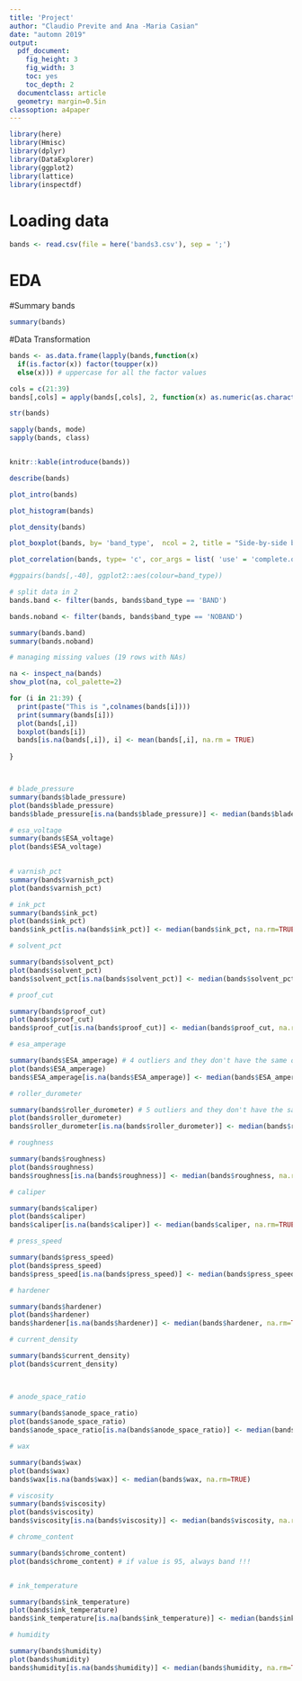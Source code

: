 ```yaml
---
title: 'Project'
author: "Claudio Previte and Ana -Maria Casian"
date: "automn 2019"
output:
  pdf_document:
    fig_height: 3
    fig_width: 3
    toc: yes
    toc_depth: 2
  documentclass: article
  geometry: margin=0.5in
classoption: a4paper
---
```


```r
library(here)
library(Hmisc)
library(dplyr)
library(DataExplorer)
library(ggplot2)
library(lattice)
library(inspectdf)

```

# Loading data
```r
bands <- read.csv(file = here('bands3.csv'), sep = ';')
```

# EDA

#Summary bands
```r
summary(bands)
```

#Data Transformation
```r

bands <- as.data.frame(lapply(bands,function(x) 
  if(is.factor(x)) factor(toupper(x)) 
  else(x))) # uppercase for all the factor values

cols = c(21:39)  
bands[,cols] = apply(bands[,cols], 2, function(x) as.numeric(as.character(x))) #change class to numeric for num row

str(bands)

sapply(bands, mode)
sapply(bands, class)



```

```r
knitr::kable(introduce(bands))

describe(bands)

```

```r
plot_intro(bands)

plot_histogram(bands)

plot_density(bands)

plot_boxplot(bands, by= 'band_type',  ncol = 2, title = "Side-by-side boxplots")

plot_correlation(bands, type= 'c', cor_args = list( 'use' = 'complete.obs'))

#ggpairs(bands[,-40], ggplot2::aes(colour=band_type))

# split data in 2
bands.band <- filter(bands, bands$band_type == 'BAND')

bands.noband <- filter(bands, bands$band_type == 'NOBAND')

summary(bands.band)
summary(bands.noband)

# managing missing values (19 rows with NAs)

na <- inspect_na(bands)
show_plot(na, col_palette=2)
```




```r


for (i in 21:39) {
  print(paste("This is ",colnames(bands[i])))
  print(summary(bands[i]))
  plot(bands[,i])
  boxplot(bands[i])
  bands[is.na(bands[,i]), i] <- mean(bands[,i], na.rm = TRUE)    
  
}




```


```r

# blade_pressure
summary(bands$blade_pressure)
plot(bands$blade_pressure)
bands$blade_pressure[is.na(bands$blade_pressure)] <- median(bands$blade_pressure, na.rm=TRUE)

# esa_voltage
summary(bands$ESA_voltage)
plot(bands$ESA_voltage)

  
# varnish_pct
summary(bands$varnish_pct)
plot(bands$varnish_pct)

# ink_pct
summary(bands$ink_pct)
plot(bands$ink_pct)
bands$ink_pct[is.na(bands$ink_pct)] <- median(bands$ink_pct, na.rm=TRUE)

# solvent_pct

summary(bands$solvent_pct)
plot(bands$solvent_pct)
bands$solvent_pct[is.na(bands$solvent_pct)] <- median(bands$solvent_pct, na.rm=TRUE)

# proof_cut

summary(bands$proof_cut)
plot(bands$proof_cut)
bands$proof_cut[is.na(bands$proof_cut)] <- median(bands$proof_cut, na.rm=TRUE)

# esa_amperage

summary(bands$ESA_amperage) # 4 outliers and they don't have the same output so not determinant
plot(bands$ESA_amperage)
bands$ESA_amperage[is.na(bands$ESA_amperage)] <- median(bands$ESA_amperage, na.rm=TRUE)

# roller_durometer

summary(bands$roller_durometer) # 5 outliers and they don't have the same output so not determinant
plot(bands$roller_durometer)
bands$roller_durometer[is.na(bands$roller_durometer)] <- median(bands$roller_durometer, na.rm=TRUE)

# roughness

summary(bands$roughness)
plot(bands$roughness)
bands$roughness[is.na(bands$roughness)] <- median(bands$roughness, na.rm=TRUE)

# caliper

summary(bands$caliper)
plot(bands$caliper)
bands$caliper[is.na(bands$caliper)] <- median(bands$caliper, na.rm=TRUE)

# press_speed

summary(bands$press_speed)
plot(bands$press_speed)
bands$press_speed[is.na(bands$press_speed)] <- median(bands$press_speed, na.rm=TRUE)

# hardener

summary(bands$hardener)
plot(bands$hardener)
bands$hardener[is.na(bands$hardener)] <- median(bands$hardener, na.rm=TRUE)

# current_density

summary(bands$current_density)
plot(bands$current_density)


  
# anode_space_ratio
  
summary(bands$anode_space_ratio)
plot(bands$anode_space_ratio)
bands$anode_space_ratio[is.na(bands$anode_space_ratio)] <- median(bands$anode_space_ratio, na.rm=TRUE)

# wax

summary(bands$wax)
plot(bands$wax)
bands$wax[is.na(bands$wax)] <- median(bands$wax, na.rm=TRUE)

# viscosity
summary(bands$viscosity)
plot(bands$viscosity)
bands$viscosity[is.na(bands$viscosity)] <- median(bands$viscosity, na.rm=TRUE)

# chrome_content

summary(bands$chrome_content)
plot(bands$chrome_content) # if value is 95, always band !!!


# ink_temperature

summary(bands$ink_temperature)
plot(bands$ink_temperature)
bands$ink_temperature[is.na(bands$ink_temperature)] <- median(bands$ink_temperature, na.rm=TRUE)

# humidity

summary(bands$humidity)
plot(bands$humidity)
bands$humidity[is.na(bands$humidity)] <- median(bands$humidity, na.rm=TRUE)
```


